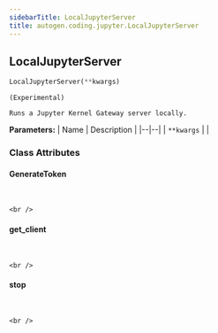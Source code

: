 ```yaml
---
sidebarTitle: LocalJupyterServer
title: autogen.coding.jupyter.LocalJupyterServer
---
```

<h2 id="autogen.coding.jupyter.LocalJupyterServer" class="doc doc-heading">
    <code class="doc-symbol doc-symbol-heading doc-symbol-class"></code>
    <span class="doc doc-object-name doc-class-name">LocalJupyterServer</span>
</h2>

```python
LocalJupyterServer(**kwargs)
```

    (Experimental)
    
    Runs a Jupyter Kernel Gateway server locally.

<b>Parameters:</b>
| Name | Description |
|--|--|
| `**kwargs` |  |

### Class Attributes

<code class="doc-symbol doc-symbol-heading doc-symbol-attribute"></code>
#### GenerateToken
<br />

    <br />

<code class="doc-symbol doc-symbol-heading doc-symbol-attribute"></code>
#### get_client
<br />

    <br />

<code class="doc-symbol doc-symbol-heading doc-symbol-attribute"></code>
#### stop
<br />

    <br />